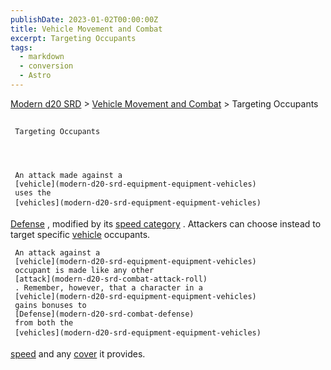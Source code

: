 ```yaml
---
publishDate: 2023-01-02T00:00:00Z
title: Vehicle Movement and Combat
excerpt: Targeting Occupants
tags:
  - markdown
  - conversion
  - Astro
---
```


[Modern d20 SRD](/#modernD20) >
[Vehicle Movement and Combat](modern-d20-srd-vehicle-movement-and-combat-index) > Targeting Occupants

##

     Targeting Occupants




     An attack made against a
     [vehicle](modern-d20-srd-equipment-equipment-vehicles)
     uses the
     [vehicles](modern-d20-srd-equipment-equipment-vehicles)

[Defense](modern-d20-srd-combat-defense)
, modified by its
[speed category](modern-d20-srd-vehicle-movement-and-combat-vehicle-speed)
. Attackers can choose instead to target specific
[vehicle](modern-d20-srd-equipment-equipment-vehicles)
occupants.

     An attack against a
     [vehicle](modern-d20-srd-equipment-equipment-vehicles)
     occupant is made like any other
     [attack](modern-d20-srd-combat-attack-roll)
     . Remember, however, that a character in a
     [vehicle](modern-d20-srd-equipment-equipment-vehicles)
     gains bonuses to
     [Defense](modern-d20-srd-combat-defense)
     from both the
     [vehicles](modern-d20-srd-equipment-equipment-vehicles)

[speed](modern-d20-srd-vehicle-movement-and-combat-vehicle-speed)
and any
[cover](modern-d20-srd-combat-cover)
it provides.
